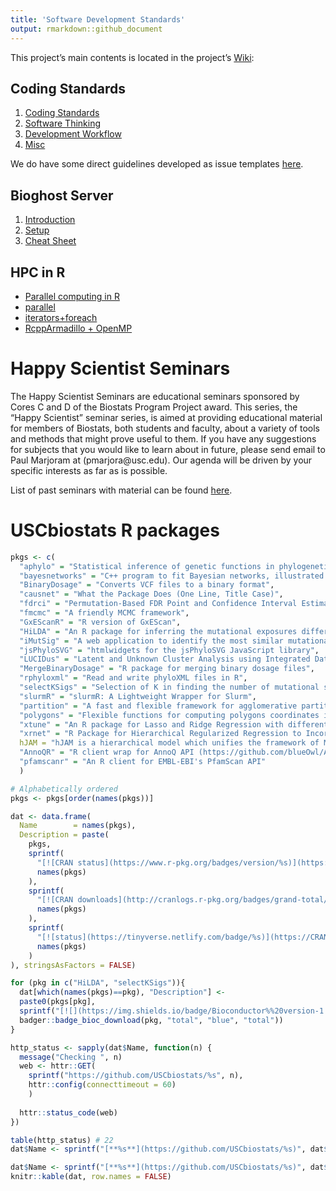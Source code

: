 ```yaml
---
title: 'Software Development Standards'
output: rmarkdown::github_document
---
```


This project's main contents is located in the project's [Wiki](https://github.com/USCbiostats/CodingStandards/wiki):

## Coding Standards

1.  [Coding Standards](../../wiki/Home#coding-standards)
2.  [Software Thinking](../../wiki/Home#software-thinking)
3.  [Development Workflow](../../wiki/Home#development-workflow)
4.  [Misc](../../wiki/Home#misc)

We do have some direct guidelines developed as issue templates [here](templates). 

## Bioghost Server

1.  [Introduction](../../wiki/Biogohst-server#introduction)
2.  [Setup](../../wiki/Biogohst-server#setup)
3.  [Cheat Sheet](../../wiki/Biogohst-server#cheat-sheet)

## HPC in R
    
*   [Parallel computing in R](../../wiki/HPC-in-R#parallel-computing-in-r)  
*   [parallel](../../wiki/HPC-in-R#parallel)
*   [iterators+foreach](../../wiki/HPC-in-R#foreach)
*   [RcppArmadillo + OpenMP](../../wiki/HPC-in-R#rcpparmadillo-and-openmp)

# Happy Scientist Seminars

The Happy Scientist Seminars are educational seminars sponsored by Cores C and D of the Biostats Program Project award. This series, the "Happy Scientist" seminar series, is aimed at providing educational material for members of Biostats, both students and faculty, about a variety of tools and methods that might prove useful to them. If you have any suggestions for subjects that you would like to learn about in future, please send email to Paul Marjoram at (pmarjora@usc.edu). Our agenda will be driven by your specific interests as far as is possible. 

List of past seminars with material can be found [here](/happy_scientist/).

# USCbiostats R packages

```r
pkgs <- c(
  "aphylo" = "Statistical inference of genetic functions in phylogenetic trees",
  "bayesnetworks" = "C++ program to fit Bayesian networks, illustrated with simulated data",
  "BinaryDosage" = "Converts VCF files to a binary format",
  "causnet" = "What the Package Does (One Line, Title Case)",
  "fdrci" = "Permutation-Based FDR Point and Confidence Interval Estimation",
  "fmcmc" = "A friendly MCMC framework",
  "GxEScanR" = "R version of GxEScan",
  "HiLDA" = "An R package for inferring the mutational exposures difference between groups",
  "iMutSig" = "A web application to identify the most similar mutational signature using shiny",
  "jsPhyloSVG" = "htmlwidgets for the jsPhyloSVG JavaScript library",
  "LUCIDus" = "Latent and Unknown Cluster Analysis using Integrated Data",
  "MergeBinaryDosage" = "R package for merging binary dosage files",
  "rphyloxml" = "Read and write phyloXML files in R",
  "selectKSigs" = "Selection of K in finding the number of mutational signatures",
  "slurmR" = "slurmR: A Lightweight Wrapper for Slurm",
  "partition" = "A fast and flexible framework for agglomerative partitioning in R ",
  "polygons" = "Flexible functions for computing polygons coordinates in R ",
  "xtune" = "An R package for Lasso and Ridge Regression with differential penalization based on prior knowledge ",
  "xrnet" = "R Package for Hierarchical Regularized Regression to Incorporate External Data",
  hJAM = "hJAM is a hierarchical model which unifies the framework of Mendelian Randomization and Transcriptome-wide association studies.",
  "AnnoQR" = "R client wrap for AnnoQ API (https://github.com/blueOwl/AnnoQR)",
  "pfamscanr" = "An R client for EMBL-EBI's PfamScan API"
  )

# Alphabetically ordered
pkgs <- pkgs[order(names(pkgs))]

dat <- data.frame(
  Name        = names(pkgs),
  Description = paste(
    pkgs,
    sprintf(
      "[![CRAN status](https://www.r-pkg.org/badges/version/%s)](https://CRAN.R-project.org/package=%1$s)",
      names(pkgs)
    ),
    sprintf(
      "[![CRAN downloads](http://cranlogs.r-pkg.org/badges/grand-total/%s)](https://cran.r-project.org/package=%1$s)",
      names(pkgs)
    ),
    sprintf(
      "[![status](https://tinyverse.netlify.com/badge/%s)](https://CRAN.R-project.org/package=%1$s)",
      names(pkgs)
    )
), stringsAsFactors = FALSE)

for (pkg in c("HiLDA", "selectKSigs")){
  dat[which(names(pkgs)==pkg), "Description"] <- 
  paste0(pkgs[pkg], 
  sprintf("[![](https://img.shields.io/badge/Bioconductor%%20version-1.0.0-green.svg)](https://www.bioconductor.org/packages/%s)", pkg), 
  badger::badge_bioc_download(pkg, "total", "blue", "total"))
}

```


```r
http_status <- sapply(dat$Name, function(n) {
  message("Checking ", n)
  web <- httr::GET(
    sprintf("https://github.com/USCbiostats/%s", n),
    httr::config(connecttimeout = 60)
    )
  
  httr::status_code(web)
})

table(http_status) # 22
dat$Name <- sprintf("[**%s**](https://github.com/USCbiostats/%s)", dat$Name, dat$Name)
```


```r
dat$Name <- sprintf("[**%s**](https://github.com/USCbiostats/%s)", dat$Name, dat$Name)
knitr::kable(dat, row.names = FALSE)
```
